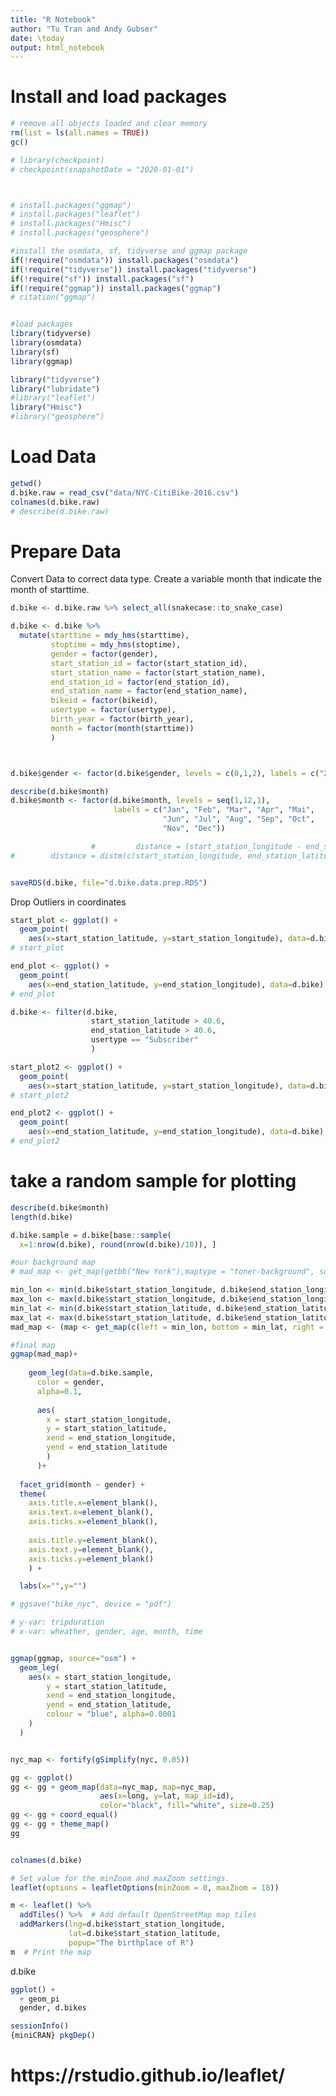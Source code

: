 ```yaml
---
title: "R Notebook"
author: "Tu Tran and Andy Gubser"
date: \today
output: html_notebook
---
```


# Install and load packages

```r
# remove all objects loaded and clear memory
rm(list = ls(all.names = TRUE))
gc()

# library(checkpoint)
# checkpoint(snapshotDate = "2020-01-01")



# install.packages("ggmap")
# install.packages("leaflet")
# install.packages("Hmisc")
# install.packages("geosphere")

#install the osmdata, sf, tidyverse and ggmap package
if(!require("osmdata")) install.packages("osmdata")
if(!require("tidyverse")) install.packages("tidyverse")
if(!require("sf")) install.packages("sf")
if(!require("ggmap")) install.packages("ggmap")
# citation("ggmap")


#load packages
library(tidyverse)
library(osmdata)
library(sf)
library(ggmap)

library("tidyverse")
library("lubridate")
#library("leaflet")
library("Hmisc")
#library("geosphere")


```



# Load Data

```r
getwd()
d.bike.raw = read_csv("data/NYC-CitiBike-2016.csv")
colnames(d.bike.raw)
# describe(d.bike.raw)

```


# Prepare Data

Convert Data to correct data type. Create a variable month that indicate the month of starttime. 

```r

d.bike <- d.bike.raw %>% select_all(snakecase::to_snake_case)

d.bike <- d.bike %>%
  mutate(starttime = mdy_hms(starttime),
         stoptime = mdy_hms(stoptime),
         gender = factor(gender),
         start_station_id = factor(start_station_id),
         start_station_name = factor(start_station_name),
         end_station_id = factor(end_station_id),
         end_station_name = factor(end_station_name),
         bikeid = factor(bikeid),
         usertype = factor(usertype),
         birth_year = factor(birth_year),
         month = factor(month(starttime))
         )



d.bike$gender <- factor(d.bike$gender, levels = c(0,1,2), labels = c("X", "M", "F")) 

describe(d.bike$month)
d.bike$month <- factor(d.bike$month, levels = seq(1,12,1), 
                       labels = c("Jan", "Feb", "Mar", "Apr", "Mai",
                                  "Jun", "Jul", "Aug", "Sep", "Oct", 
                                  "Nov", "Dec")) 

                  #         distance = (start_station_longitude - end_station_latitude)^2 / (start_station_latitude - end_station_latitude)^2)
#        distance = distm(c(start_station_longitude, end_station_latitude), c(start_station_latitude, end_station_latitude), fun = distHaversine)


saveRDS(d.bike, file="d.bike.data.prep.RDS")

```


Drop Outliers in coordinates
```r

start_plot <- ggplot() +
  geom_point(
    aes(x=start_station_latitude, y=start_station_longitude), data=d.bike)
# start_plot

end_plot <- ggplot() +
  geom_point(
    aes(x=end_station_latitude, y=end_station_longitude), data=d.bike)
# end_plot

d.bike <- filter(d.bike, 
                  start_station_latitude > 40.6,
                  end_station_latitude > 40.6,
                  usertype == "Subscriber"
                  )

start_plot2 <- ggplot() +
  geom_point(
    aes(x=start_station_latitude, y=start_station_longitude), data=d.bike)
# start_plot2

end_plot2 <- ggplot() +
  geom_point(
    aes(x=end_station_latitude, y=end_station_longitude), data=d.bike)
# end_plot2

```


# take a random sample for plotting

```r
describe(d.bike$month)
length(d.bike)

d.bike.sample = d.bike[base::sample(
  x=1:nrow(d.bike), round(nrow(d.bike)/10)), ]

```


```r
#our background map
# mad_map <- get_map(getbb("New York"),maptype = "toner-background", source="stamen")

min_lon <- min(d.bike$start_station_longitude, d.bike$end_station_longitude)
max_lon <- max(d.bike$start_station_longitude, d.bike$end_station_longitude)
min_lat <- min(d.bike$start_station_latitude, d.bike$end_station_latitude)
max_lat <- max(d.bike$start_station_latitude, d.bike$end_station_latitude)
mad_map <- (map <- get_map(c(left = min_lon, bottom = min_lat, right = max_lon, top = max_lat)))

#final map
ggmap(mad_map)+ 
  
    geom_leg(data=d.bike.sample,
      color = gender, 
      alpha=0.1,
      
      aes(
        x = start_station_longitude, 
        y = start_station_latitude, 
        xend = end_station_longitude, 
        yend = end_station_latitude
        )
      )+
  
  facet_grid(month ~ gender) +
  theme(
    axis.title.x=element_blank(),
    axis.text.x=element_blank(),
    axis.ticks.x=element_blank(),
        
    axis.title.y=element_blank(),
    axis.text.y=element_blank(),
    axis.ticks.y=element_blank()
    ) + 

  labs(x="",y="")

# ggsave("bike_nyc", device = "pdf")

# y-var: tripduration
# x-var: wheather, gender, age, month, time



```














```r

ggmap(ggmap, source="osm") + 
  geom_leg(
    aes(x = start_station_longitude, 
        y = start_station_latitude, 
        xend = end_station_longitude, 
        yend = end_station_latitude,
        colour = "blue", alpha=0.0001
    )
  )


nyc_map <- fortify(gSimplify(nyc, 0.05))

gg <- ggplot()
gg <- gg + geom_map(data=nyc_map, map=nyc_map,
                    aes(x=long, y=lat, map_id=id),
                    color="black", fill="white", size=0.25)
gg <- gg + coord_equal() 
gg <- gg + theme_map()
gg



```


```r
colnames(d.bike)


```

















```r
# Set value for the minZoom and maxZoom settings.
leaflet(options = leafletOptions(minZoom = 0, maxZoom = 18))

m <- leaflet() %>%
  addTiles() %>%  # Add default OpenStreetMap map tiles
  addMarkers(lng=d.bike$start_station_longitude, 
             lat=d.bike$start_station_latitude, 
             popup="The birthplace of R")
m  # Print the map

```

d.bike




```r
ggplot() + 
  + geom_pi
  gender, d.bikes
```



```r
sessionInfo()
{miniCRAN} pkgDep()

```


# https://rstudio.github.io/leaflet/